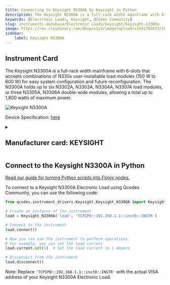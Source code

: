 ```yaml
---
title: Connecting to Keysight N3300A by Keysight in Python
description: The Keysight N3300A is a full-rack width mainframe with 6-slots that accepts combinations of N330x user-installable load modules (150 W to 600 W) for easy system configuration and future reconfiguration. The N3300A holds up to six N3302A, N3303A, N3304A, N3307A load modules, or three N3305A, N3306A double-wide modules, allowing a total up to 1,800 watts of maximum power.
keywords: [Electronic Loads, Keysight, QCodes Community] 
slug: instruments-database/Electronic Loads/keysight/keysight-n3300a 
image: https://res.cloudinary.com/dhopxs1y3/image/upload/v1691782633/Instruments/Electronic%20Loads/Keysight-N3300A/Keysight-N3300A.png
sidebar:
    label: Keysight N3300A 
---
```



## Instrument Card

The Keysight N3300A is a full-rack width mainframe with 6-slots that accepts combinations of N330x user-installable load modules (150 W to 600 W) for easy system configuration and future reconfiguration. The N3300A holds up to six N3302A, N3303A, N3304A, N3307A load modules, or three N3305A, N3306A double-wide modules, allowing a total up to 1,800 watts of maximum power.


![Keysight N3300A](https://res.cloudinary.com/dhopxs1y3/image/upload/v1691782633/Instruments/Electronic%20Loads/Keysight-N3300A/Keysight-N3300A.png)

Device Specification: [here](https://www.keysight.com/us/en/assets/7018-06712/data-sheets/5980-0232.pdf)

<details style={{ marginTop: "15px"}}>
<summary><h2 style={{display:'inline'}}>Manufacturer card: KEYSIGHT</h2></summary>

![KEYSIGHT](https://res.cloudinary.com/dhopxs1y3/image/upload/v1692125973/Instruments/Vendor%20Logos/Keysight.png)

Keysight Technologies, or Keysight, is an American company that manufactures electronics test and measurement equipment and software

- Headquarters: USA
- Yearly Revenue (millions, USD): 5420
- Vendor Website: [here](https://www.keysight.com/us/en/home.html)

</details>


<FeaturedInstrumentVideo category="ELECTRONIC_LOADS" />

## Connect to the Keysight N3300A in Python

[Read our guide for turning Python scripts into Flojoy nodes.](https://docs.flojoy.ai/contribution/blocks/custom-flojoy-block/)



<Tabs>
<TabItem value="Flojoy" label="Flojoy" className="flojoy-instrument-tabs">

<SectionsCard category="ELECTRONIC_LOADS" manufacturer="Keysight"></SectionsCard>

</TabItem>
<TabItem value="QCodes Community" label="QCodes Community">

To connect to a Keysight N3300A Electronic Load using Qcodes Community, you can use the following code:

```python
from qcodes.instrument_drivers.Keysight.Keysight_N3300A import Keysight_N3300A

# Create an instance of the instrument
load = Keysight_N3300A('load', 'TCPIP0::192.168.1.1::inst0::INSTR')

# Connect to the instrument
load.connect()

# Now you can use the instrument to perform operations
# For example, you can set the load current
load.current.set(1)  # Set the load current to 1 Ampere

# Disconnect from the instrument
load.disconnect()
```

Note: Replace `'TCPIP0::192.168.1.1::inst0::INSTR'` with the actual VISA address of your Keysight N3300A Electronic Load.

</TabItem>
</Tabs>